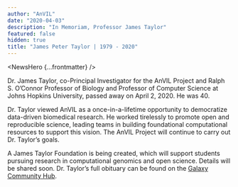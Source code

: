 ```yaml
---
author: "AnVIL"
date: "2020-04-03"
description: "In Memoriam, Professor James Taylor"
featured: false
hidden: true
title: "James Peter Taylor | 1979 - 2020"
---
```


<NewsHero {...frontmatter} />

Dr. James Taylor, co-Principal Investigator for the AnVIL Project and Ralph S. O’Connor Professor of Biology and Professor of Computer Science at Johns Hopkins University, passed away on April 2, 2020. He was 40.

Dr. Taylor viewed AnVIL as a once-in-a-lifetime opportunity to democratize data-driven biomedical research. He worked tirelessly to promote open and reproducible science, leading teams in building foundational computational resources to support this vision. The AnVIL Project will continue to carry out Dr. Taylor’s goals.

A James Taylor Foundation is being created, which will support students pursuing research in computational genomics and open science. Details will be shared soon. Dr. Taylor’s full obituary can be found on the [Galaxy Community Hub](https://galaxyproject.org/jxtx/).

<Figure
  alt="James Taylor"
  caption="James Taylor at the Galaxy Community Conference. Freiburg, Germany. Photo by Bérénice Batut."
  src="/consortia/news/james-taylor.jpg"
/>
